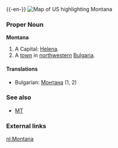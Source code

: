 {{wikipedia}}
{{-en-}}
[[Image:Map of USA highlighting Montana.png|thumb|right|Map of US highlighting Montana]]
===Proper Noun===
'''Montana'''
#A {{USstate}}  Capital:  [[Helena]].
#A [[town]] in [[northwestern]] [[Bulgaria]].

====Translations====
*Bulgarian: [[Монтана]] (1, 2)

===See also===
*[[MT]]

===External links===
{{pedialite}}

[[nl:Montana]]